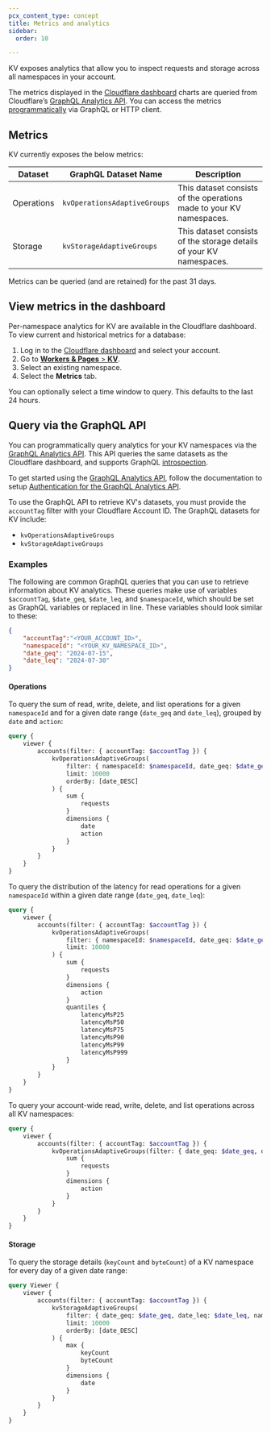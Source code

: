 ```yaml
---
pcx_content_type: concept
title: Metrics and analytics
sidebar:
  order: 10

---
```


KV exposes analytics that allow you to inspect requests and storage across all namespaces in your account.

The metrics displayed in the [Cloudflare dashboard](https://dash.cloudflare.com/) charts are queried from Cloudflare’s [GraphQL Analytics API](/analytics/graphql-api/). You can access the metrics [programmatically](#query-via-the-graphql-api) via GraphQL or HTTP client.

## Metrics

KV currently exposes the below metrics:

| Dataset   | GraphQL Dataset Name      | Description                                                                   |
| ----------------------- | --------------------------- | ------------------------------------------------------------- |
| Operations              | `kvOperationsAdaptiveGroups`| This dataset consists of the operations made to your KV namespaces.   |
| Storage                 | `kvStorageAdaptiveGroups`   | This dataset consists of the storage details of your KV namespaces.   |

Metrics can be queried (and are retained) for the past 31 days.

## View metrics in the dashboard

Per-namespace analytics for KV are available in the Cloudflare dashboard. To view current and historical metrics for a database:

1. Log in to the [Cloudflare dashboard](https://dash.cloudflare.com) and select your account.
2. Go to [**Workers & Pages** > **KV**](https://dash.cloudflare.com/?to=/:account/workers/kv/namespaces).
3. Select an existing namespace.
4. Select the **Metrics** tab.

You can optionally select a time window to query. This defaults to the last 24 hours.

## Query via the GraphQL API

You can programmatically query analytics for your KV namespaces via the [GraphQL Analytics API](/analytics/graphql-api/). This API queries the same datasets as the Cloudflare dashboard, and supports GraphQL [introspection](/analytics/graphql-api/features/discovery/introspection/).

To get started using the [GraphQL Analytics API](/analytics/graphql-api/), follow the documentation to setup [Authentication for the GraphQL Analytics API](/analytics/graphql-api/getting-started/authentication/).

To use the GraphQL API to retrieve KV's datasets, you must provide the `accountTag` filter with your Cloudflare Account ID. The GraphQL datasets for KV include:

- `kvOperationsAdaptiveGroups`
- `kvStorageAdaptiveGroups`

### Examples

The following are common GraphQL queries that you can use to retrieve information about KV analytics. These queries make use of variables `$accountTag`, `$date_geq`, `$date_leq`, and `$namespaceId`, which should be set as GraphQL variables or replaced in line. These variables should look similar to these:

```json
{
    "accountTag":"<YOUR_ACCOUNT_ID>",
    "namespaceId": "<YOUR_KV_NAMESPACE_ID>",
    "date_geq": "2024-07-15",
    "date_leq": "2024-07-30"
}
```

#### Operations

To query the sum of read, write, delete, and list operations for a given `namespaceId` and for a given date range (`date_geq` and `date_leq`), grouped by `date` and `action`:

```graphql
query {
    viewer {
        accounts(filter: { accountTag: $accountTag }) {
            kvOperationsAdaptiveGroups(
                filter: { namespaceId: $namespaceId, date_geq: $date_geq, date_leq: $date_leq }
                limit: 10000
				orderBy: [date_DESC]
            ) {
                sum {
                    requests
                }
                dimensions {
                    date
                    action
                }
            }
        }
    }
}
```


To query the distribution of the latency for read operations for a given `namespaceId` within a given date range (`date_geq`, `date_leq`):

```graphql
query {
    viewer {
        accounts(filter: { accountTag: $accountTag }) {
            kvOperationsAdaptiveGroups(
                filter: { namespaceId: $namespaceId, date_geq: $date_geq, date_leq: $date_leq, action: "GET" }
                limit: 10000
            ) {
                sum {
                    requests
                }
                dimensions {
                    action
                }
                quantiles {
                    latencyMsP25
                    latencyMsP50
                    latencyMsP75
                    latencyMsP90
                    latencyMsP99
                    latencyMsP999
                }
            }
        }
    }
}
```

To query your account-wide read, write, delete, and list operations across all KV namespaces:

```graphql
query {
    viewer {
        accounts(filter: { accountTag: $accountTag }) {
            kvOperationsAdaptiveGroups(filter: { date_geq: $date_geq, date_leq: $date_leq  }, limit: 10000) {
                sum {
                    requests
                }
                dimensions {
                    action
                }
            }
        }
    }
}
```

#### Storage

To query the storage details (`keyCount` and `byteCount`) of a KV namespace for every day of a given date range:

```graphql
query Viewer {
    viewer {
        accounts(filter: { accountTag: $accountTag }) {
            kvStorageAdaptiveGroups(
                filter: { date_geq: $date_geq, date_leq: $date_leq, namespaceId: $namespaceId }
                limit: 10000
                orderBy: [date_DESC]
            ) {
                max {
                    keyCount
                    byteCount
                }
                dimensions {
                    date
                }
            }
        }
    }
}
```